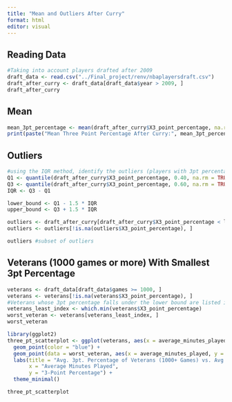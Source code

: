 ```yaml
---
title: "Mean and Outliers After Curry"
format: html
editor: visual
---
```


## Reading Data

```r
#Taking into account players drafted after 2009
draft_data <- read.csv("../Final_project/renv/nbaplayersdraft.csv")
draft_after_curry <- draft_data[draft_data$year > 2009, ]
draft_after_curry

```

## Mean

```r
mean_3pt_percentage <- mean(draft_after_curry$X3_point_percentage, na.rm = TRUE)
print(paste("Mean Three Point Percentage After Curry:", mean_3pt_percentage))
```

## Outliers

```r
#using the IQR method, identify the outliers (players with 3pt percentage less than the lower bound or greater than upper bound)
Q1 <- quantile(draft_after_curry$X3_point_percentage, 0.40, na.rm = TRUE)
Q3 <- quantile(draft_after_curry$X3_point_percentage, 0.60, na.rm = TRUE)
IQR <- Q3 - Q1

lower_bound <- Q1 - 1.5 * IQR
upper_bound <- Q3 + 1.5 * IQR

outliers <- draft_after_curry[draft_after_curry$X3_point_percentage < lower_bound | draft_after_curry$X3_point_percentage > upper_bound, ]
outliers <- outliers[!is.na(outliers$X3_point_percentage), ]

outliers #subset of outliers
```

## Veterans (1000 games or more) With Smallest 3pt Percentage

```r
veterans <- draft_data[draft_data$games >= 1000, ]
veterans <- veterans[!is.na(veterans$X3_point_percentage), ]
#Veterans whose 3pt percentage falls under the lower bound are listed in the veterans_least_3pt_percentage subset
veterans_least_index <- which.min(veterans$X3_point_percentage)
worst_veteran <- veterans[veterans_least_index, ]
worst_veteran
```

```r
library(ggplot2)
three_pt_scatterplot <- ggplot(veterans, aes(x = average_minutes_played, y = X3_point_percentage)) + 
  geom_point(color = "blue") +
  geom_point(data = worst_veteran, aes(x = average_minutes_played, y = X3_point_percentage), color = "red", size = 3) + 
  labs(title = "Avg. 3pt. Percentage of Veterans (1000+ Games) vs. Avg. Minutes Played",
       x = "Average Minutes Played",
       y = "3-Point Percentage") + 
  theme_minimal()

three_pt_scatterplot



```
